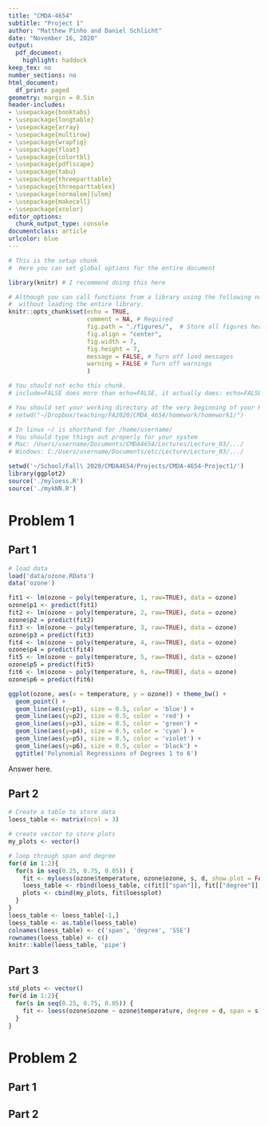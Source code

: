 ```yaml
---
title: "CMDA-4654"
subtitle: "Project 1"
author: "Matthew Pinho and Daniel Schlicht"
date: "November 16, 2020"
output:
  pdf_document:
    highlight: haddock
keep_tex: no
number_sections: no
html_document:
  df_print: paged
geometry: margin = 0.5in
header-includes:
- \usepackage{booktabs}
- \usepackage{longtable}
- \usepackage{array}
- \usepackage{multirow}
- \usepackage{wrapfig}
- \usepackage{float}
- \usepackage{colortbl}
- \usepackage{pdflscape}
- \usepackage{tabu}
- \usepackage{threeparttable}
- \usepackage{threeparttablex}
- \usepackage[normalem]{ulem}
- \usepackage{makecell}
- \usepackage{xcolor}
editor_options:
  chunk_output_type: console
documentclass: article
urlcolor: blue
---
```


```r
# This is the setup chunk
#  Here you can set global options for the entire document

library(knitr) # I recommend doing this here

# Although you can call functions from a library using the following notation
#  without loading the entire library.
knitr::opts_chunk$set(echo = TRUE, 
                      comment = NA, # Required
                      fig.path = "./figures/",  # Store all figures here in relative path (make the folder first)
                      fig.align = "center",
                      fig.width = 7,
                      fig.height = 7,
                      message = FALSE, # Turn off load messages
                      warning = FALSE # Turn off warnings
                      )

```

\clearpage

```r
# You should not echo this chunk.
# include=FALSE does more than echo=FALSE, it actually does: echo=FALSE, results='hide', message=FALSE, warning=FALSE, fig.show='hide'

# You should set your working directory at the very beginning of your R Markdown file
# setwd("~/Dropbox/teaching/FA2020/CMDA_4654/homework/homework1/")

# In linux ~/ is shorthand for /home/username/
# You should type things out properly for your system
# Mac: /Users/username/Documents/CMDA4654/Lectures/Lecture_03/.../
# Windows: C:/Users/username/Documents/etc/Lecture/Lecture_03/.../

setwd('~/School/Fall\ 2020/CMDA4654/Projects/CMDA-4654-Project1/')
library(ggplot2)
source('./myloess.R')
source('./mykNN.R')
```

# Problem 1
## Part 1
```r
# load data
load('data/ozone.RData')
data('ozone')

fit1 <- lm(ozone ~ poly(temperature, 1, raw=TRUE), data = ozone)
ozone$p1 <- predict(fit1)
fit2 <- lm(ozone ~ poly(temperature, 2, raw=TRUE), data = ozone)
ozone$p2 = predict(fit2)
fit3 <- lm(ozone ~ poly(temperature, 3, raw=TRUE), data = ozone)
ozone$p3 = predict(fit3)
fit4 <- lm(ozone ~ poly(temperature, 4, raw=TRUE), data = ozone)
ozone$p4 = predict(fit4)
fit5 <- lm(ozone ~ poly(temperature, 5, raw=TRUE), data = ozone)
ozone$p5 = predict(fit5)
fit6 <- lm(ozone ~ poly(temperature, 6, raw=TRUE), data = ozone)
ozone$p6 = predict(fit6)

ggplot(ozone, aes(x = temperature, y = ozone)) + theme_bw() +
  geom_point() + 
  geom_line(aes(y=p1), size = 0.5, color = 'blue') +
  geom_line(aes(y=p2), size = 0.5, color = 'red') +
  geom_line(aes(y=p3), size = 0.5, color = 'green') +
  geom_line(aes(y=p4), size = 0.5, color = 'cyan') +
  geom_line(aes(y=p5), size = 0.5, color = 'violet') +
  geom_line(aes(y=p6), size = 0.5, color = 'black') +
  ggtitle('Polynomial Regressions of Degrees 1 to 6')
```
Answer here.

## Part 2
```r
# Create a table to store data
loess_table <- matrix(ncol = 3)

# create vector to store plots
my_plots <- vector()

# loop through span and degree
for(d in 1:2){
  for(s in seq(0.25, 0.75, 0.05)) {
    fit <- myloess(ozone$temperature, ozone$ozone, s, d, show.plot = FALSE)
    loess_table <- rbind(loess_table, c(fit[["span"]], fit[["degree"]], fit[["SSE"]]))
    plots <- cbind(my_plots, fit$loessplot)
  }
}
loess_table <- loess_table[-1,]
loess_table <- as.table(loess_table)
colnames(loess_table) <- c('span', 'degree', 'SSE')
rownames(loess_table) <- c()
knitr::kable(loess_table, 'pipe')
```

## Part 3
```r
std_plots <- vector()
for(d in 1:2){
  for(s in seq(0.25, 0.75, 0.05)) {
    fit <- loess(ozone$ozone ~ ozone$temperature, degree = d, span = s)
  }
}
```

# Problem 2
## Part 1

## Part 2


